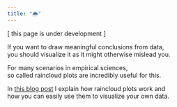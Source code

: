 ```yaml
---
title: "🌦"
---
```


[ this page is under development ]  
  
If you want to draw meaningful conclusions from data,  
you should visualize it as it might otherwise mislead you.  
  
For many scenarios in empirical sciences,  
so called raincloud plots are incredibly useful for this.  
  
In [this blog post](https://jasp-stats.org/2024/07/26/raincloud-plots-in-jasp-incredibly-useful-surprisingly-easy/) I explain how raincloud plots work and  
how you can easily use them to visualize your own data.